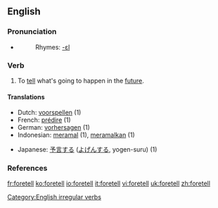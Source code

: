 ==English==

===Pronunciation===
*{{IPA|/'foɻtεl/}}
*:Rhymes: [[Rhymes:English:-ɛl|-ɛl]]

===Verb===
{{en-verb|foretells|foretelling|foretold}}

# To [[tell]] what's going to happen in the [[future]].

====Translations====
{{top}}
*Dutch: [[voorspellen]] (1)
*French: [[prédire]] (1)
*German: [[vorhersagen]] (1)
*Indonesian: [[ramal|meramal]] (1), [[ramal|meramalkan]] (1)
{{mid}}
*Japanese: [[予言]]する ([[よげん]]する, yogen-suru) (1)
{{bottom}}

===References===
{{R:Century 1911}}
{{R:Webster 1913}}

[[Category:English irregular verbs]]

[[fr:foretell]]
[[ko:foretell]]
[[io:foretell]]
[[it:foretell]]
[[vi:foretell]]
[[uk:foretell]]
[[zh:foretell]]